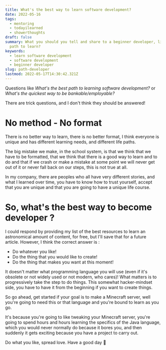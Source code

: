 ```yaml
---
title: What's the best way to learn software development?
date: 2022-05-16
tags:
  - mentoring
  - todayilearned
  - showerthoughts
draft: false
summary: What you should you tell and share to a beginner developer, like what the best
  path to learn?
keywords:
  - learn software development
  - software development
  - beginner developer
slug: path-developer
lastmod: 2022-05-17T14:30:42.321Z
---
```


Questions like _What's the best path to learning software development?_ or _What's the quickest way to be bankable/employable?_

There are trick questions, and I don't think they should be answered!

# No method - No format

There is no better way to learn, there is no better format, I think everyone is unique and has different learning needs, and different life paths.

The big mistake we make, in the school system, is that we think that we have to be formatted, that we think that there is a good way to learn and to do and that if we crash or make a mistake at some point we will never get out of it or never fall back on our steps, this is not true at all.

In my company, there are peoples who all have very different stories, and what I learned over time, you have to know how to trust yourself, accept that you are unique and that you are going to have a unique life course.

# So, what's the best way to become developer ?

I could respond by providing my list of the best resources to learn an astronomical amount of content, for free, but I'll save that for a future article. However, I think the correct answer is :

- Do whatever you like!
- Do the thing that you would like to create!
- Do the thing that makes you want at this moment!

It doesn't matter what programming language you will use (even if it's obsolete or not widely used or not modern, who cares)! 
What matters is to progressively take the step to do things. This somewhat hacker-mindset side, you have to have it from the beginning if you want to create things.

So go ahead, get started if your goal is to make a Minecraft server, well you're going to need this or that language and you're bound to learn as you go.

It's because you're going to like tweaking your Minecraft server, you're going to spend hours and hours learning the specifics of the Java language, which you would never normally do because it bores you, and then suddenly it gets exciting because you have a project to carry out.

Do what you like, spread love. Have a good day 👋
